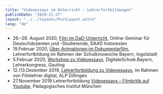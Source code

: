 ```yaml
---
title: "Videoessays im Unterricht — Lehrerfortbildungen"
publishDate: "2019-11-27"
layout: "../../layouts/PostLayout.astro"
lang: "de"
---
```


- 26.–28. August 2020, [Film im DaD-Unterricht](./film-im-daf-unterricht/), Online-Seminar für Deutschdozenten und -Studierende, DAAD Indonesien
- 19.Februar 2020, [Über Animationen im Dokumentarfilm](./animationen-im-dokumentarfilm/), Lehrerfortbildung im Rahmen der Schulkinowoche Bayern, Ingolstadt
- 5.Februar 2020, [Workshop zu Videoessays](./videoessays-im-unterricht/), DigitaleSchule.Bayern, Lehrerkongress, Gauting
- 12./13.Dezember 2019, [Lehrerfortbildung zu Videoessays](./lerntheken-zu-videoessays/), im Rahmen von Filmlehrer digital, ALP Dillingen
- 27.November 2019 Lehrerfortbildung [Videoessays – Filmkritik auf Youtube](./lerntheken-zu-videoessays/), Pädagogisches Institut München
